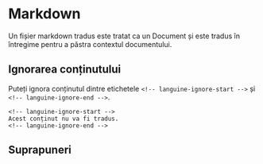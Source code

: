 # Markdown

Un fișier markdown tradus este tratat ca un Document și este tradus în întregime pentru a păstra contextul documentului.

## Ignorarea conținutului

Puteți ignora conținutul dintre etichetele `<!-- languine-ignore-start -->` și `<!-- languine-ignore-end -->`.

```mdx
<!-- languine-ignore-start -->
Acest conținut nu va fi tradus.
<!-- languine-ignore-end -->
``` 

## Suprapuneri